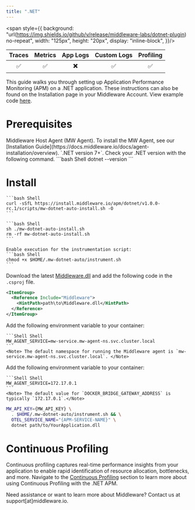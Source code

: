 ```yaml
---
title: ".NET"
---
```

<span style={{
    background: "url(https://img.shields.io/github/v/release/middleware-labs/dotnet-plugin) no-repeat",
    width: "125px",
    height: "20px",
    display: "inline-block",
}}/>

| Traces | Metrics | App Logs | Custom Logs | Profiling |
| :----: | :-----: | :------: | :---------: | :-------: |
| ✅ | ✅ | ✖️ | ✅ | ✅ |

This guide walks you through setting up Application Performance Monitoring (APM) on a .NET application. These instructions can also be found on the Installation page in your Middleware Account. View example code [here](https://github.com/middleware-labs/demo-apm/tree/master/dotnet).

# Prerequisites

<Steps>

  <Step title="MW Host Agent">
   Middleware Host Agent (MW Agent). To install the MW Agent, see our [Installation Guide](https://docs.middleware.io/docs/agent-installation/overview). 
  </Step>

  <Step title=".NET Version">
    `.NET version 7+`. Check your .NET version with the following command.
    ```bash Shell
    dotnet --version
    ```
  </Step>

</Steps>

# Install

<Accordion title="Step 1: .NET Binary Installation">

  <Accordion title="Step 1a: Download Bash Script">

    ```bash Shell
    curl -sSfL https://install.middleware.io/apm/dotnet/v1.0.0-rc.1/scripts/mw-dotnet-auto-install.sh -O
    ```
  </Accordion>

  <Accordion title="Step 1b: Install Core Files">
    
    ```bash Shell
    sh ./mw-dotnet-auto-install.sh
    rm -rf mw-dotnet-auto-install.sh
    ```
  </Accordion>

  <Accordion title="Step 1c: Enable Instrumentation">

    Enable execution for the instrumentation script:
    ```bash Shell
    chmod +x $HOME/.mw-dotnet-auto/instrument.sh
    ```
  </Accordion>

</Accordion>

<Accordion title="Step 2: Setup Middleware .NET Project">

Download the latest [Middleware.dll](https://github.com/middleware-labs/dotnet-plugin/releases) and add the following code in the `.csproj` file.

```xml XML
<ItemGroup>
  <Reference Include="Middleware">
    <HintPath>path\to\Middleware.dll</HintPath>
  </Reference>
</ItemGroup>
```
</Accordion>

<Accordion title="Step 3: Container Variables">

  <Accordion title="Kubernetes">
    Add the following environment variable to your container:

    ```Shell Shell
    MW_AGENT_SERVICE=mw-service.mw-agent-ns.svc.cluster.local
    ```
    <Note> The default namespace for running the Middleware agent is `mw-service.mw-agent-ns.svc.cluster.local`. </Note>

  </Accordion>
  
  <Accordion title="Docker">
    Add the following environment variable to your container:

    ```Shell Shell
    MW_AGENT_SERVICE=172.17.0.1
    ```
    <Note> The default value for `DOCKER_BRIDGE_GATEWAY_ADDRESS` is typically `172.17.0.1`.</Note>
  </Accordion>

</Accordion>

<Accordion title="Step 4: Build and Run .NET Application">

  ```bash Shell
  MW_API_KEY={MW_API_KEY} \
    . $HOME/.mw-dotnet-auto/instrument.sh && \
    OTEL_SERVICE_NAME="{APM-SERVICE-NAME}" \
    dotnet path/to/YourApplication.dll
  ```
</Accordion>

# Continuous Profiling

Continuous profiling captures real-time performance insights from your application to enable rapid identification of resource allocation, bottlenecks, and more. Navigate to the [Continuous Profiling](https://docs.middleware.io/workflow/profiling#continuous-profiling) section to learn more about using Continuous Profiling with the .NET APM.

<Note> Need assistance or want to learn more about Middleware? Contact us at support[at]middleware.io. </Note>